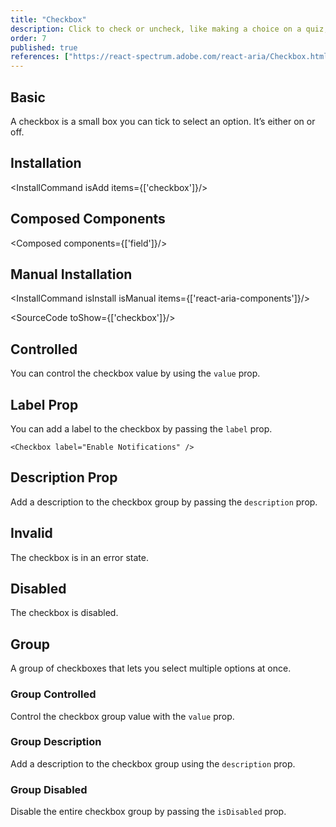 ```yaml
---
title: "Checkbox"
description: Click to check or uncheck, like making a choice on a quiz, simple and straightforward for quick decisions.
order: 7
published: true
references: ["https://react-spectrum.adobe.com/react-aria/Checkbox.html#props"]
---
```


## Basic

A checkbox is a small box you can tick to select an option. It’s either on or off.
<How toUse="forms/checkbox-demo" />

## Installation
<InstallCommand isAdd items={['checkbox']}/>

## Composed Components
<Composed components={['field']}/>

## Manual Installation
<InstallCommand isInstall isManual items={['react-aria-components']}/>

<SourceCode toShow={['checkbox']}/>

## Controlled
You can control the checkbox value by using the `value` prop.
<How minW72 toUse="forms/checkbox-controlled-demo" />

## Label Prop
You can add a label to the checkbox by passing the `label` prop.
```
<Checkbox label="Enable Notifications" />
```

## Description Prop
Add a description to the checkbox group by passing the `description` prop.
<How minW72 toUse="forms/checkbox-description-demo" />

## Invalid
The checkbox is in an error state.
<How toUse="forms/checkbox-invalid-demo" />

## Disabled
The checkbox is disabled.
<How toUse="forms/checkbox-disabled-demo" />

## Group
A group of checkboxes that lets you select multiple options at once.
<How toUse="forms/checkbox-group-demo" />

### Group Controlled
Control the checkbox group value with the `value` prop.
<How minW72 toUse="forms/checkbox-group-controlled-demo" />

### Group Description
Add a description to the checkbox group using the `description` prop.
<How minW72 toUse="forms/checkbox-group-description-demo" />

### Group Disabled
Disable the entire checkbox group by passing the `isDisabled` prop.
<How minW72 toUse="forms/checkbox-group-disabled-demo" />
